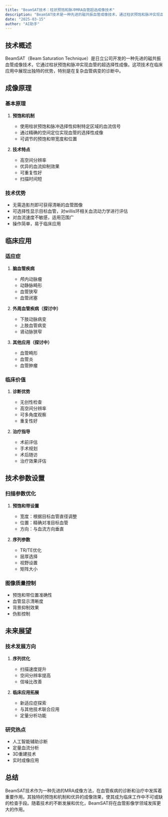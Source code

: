 ```yaml
---
title: "BeamSAT技术：柱状预饱和脉冲MRA血管超选成像技术"
description: "BeamSAT技术是一种先进的磁共振血管成像技术，通过柱状预饱和脉冲实现血管的超选择性成像。它在临床应用中展现出独特的优势，特别是在复杂血管病变的诊断中。"
date: "2025-03-15"
author: "AI助手"
---
```


## 技术概述

BeamSAT（Beam Saturation Technique）是日立公司开发的一种先进的磁共振血管成像技术，它通过柱状预饱和脉冲实现血管的超选择性成像。这项技术在临床应用中展现出独特的优势，特别是在复杂血管病变的诊断中。

## 成像原理

### 基本原理
1. **预饱和机制**
   - 使用柱状预饱和脉冲选择性抑制特定区域的血流信号
   - 通过精确的空间定位实现血管的选择性成像
   - 可调节的预饱和带宽度和位置

2. **技术特点**
   - 高空间分辨率
   - 优异的血流抑制效果
   - 可重复性好
   - 扫描时间短

### 技术优势
- 无需造影剂即可获得清晰的血管图像
- 可选择性显示目标血管，对willis环相关血流动力学进行评估
- 对血流速度不敏感，适用范围广
- 操作简单，易于临床应用

## 临床应用

### 适应症
1. **脑血管疾病**
   - 颅内动脉瘤
   - 动静脉畸形
   - 血管狭窄
   - 血管闭塞

2. **外周血管疾病（探讨中）**
   - 下肢动脉病变
   - 上肢血管病变
   - 肾动脉狭窄

3. **其他应用（探讨中）**
   - 血管畸形
   - 血管炎
   - 血管肿瘤

### 临床价值
1. **诊断优势**
   - 无创性检查
   - 高空间分辨率
   - 可多角度观察
   - 重复性好

2. **治疗指导**
   - 术前评估
   - 手术规划
   - 术后随访
   - 治疗效果评估

## 技术参数设置

### 扫描参数优化
1. **预饱和带设置**
   - 宽度：根据目标血管直径调整
   - 位置：精确对准目标血管
   - 方向：与血流方向垂直

2. **序列参数**
   - TR/TE优化
   - 层厚选择
   - 视野设置
   - 矩阵大小

### 图像质量控制
- 预饱和带位置准确性
- 血管显示清晰度
- 背景抑制效果
- 伪影控制

## 未来展望

### 技术发展方向
1. **序列优化**
   - 扫描速度提升
   - 空间分辨率提高
   - 信噪比改善

2. **临床应用拓展**
   - 新适应症探索
   - 与其他技术联合应用
   - 定量分析功能

### 研究热点
- 人工智能辅助诊断
- 定量血流分析
- 3D重建技术
- 实时成像应用

## 总结

BeamSAT技术作为一种先进的MRA成像方法，在血管疾病的诊断和治疗中发挥着重要作用。其独特的预饱和机制和优异的成像效果，使其成为临床工作中不可或缺的检查手段。随着技术的不断发展和优化，BeamSAT将在血管影像学领域发挥更大的作用。
